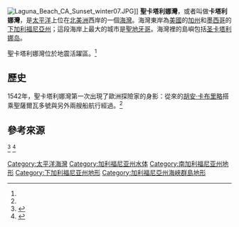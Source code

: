 {{expand|time=2017-01-31T09:21:25+00:00}}
{{Coord|33|00|N|118|00|W|dim:500000|display=title}}
[[File:Laguna_Beach_CA_Sunset_winter07.JPG|right]]]]
'''聖卡塔利娜灣'''，或者叫做'''卡塔利娜灣'''，是[[太平洋|太平洋]]上位在[[北美洲|北美洲]]西岸的一個[[海灣|海灣]]。海灣東岸為[[美國|美國]]的[[加州|加州]]和[[墨西哥|墨西哥]]的[[下加利福尼亞州|下加利福尼亞州]]；這段海岸上最大的城市是[[聖地牙哥_(加利福尼亞州)|聖地牙哥]]。海灣裡的島嶼包括[[圣卡塔利娜岛|圣卡塔利娜岛]]。

聖卡塔利娜灣位於地震活躍區。<ref name="Ryan" />

==歷史==
1542年，聖卡塔利娜灣第一次出現了歐洲探險家的身影：從{{Link-en|聖誕沙洲|Barra de Navidad}}來的[[胡安·罗德里格斯·卡布里略|胡安·卡布里略]]搭乘聖薩爾瓦多號與另外兩艘船航行經過。<ref name="Keksey" />

==參考來源==
<references>
<ref name="Keksey">{{Cite book|title=''Juan Rodríguez Cabrillo''|last=Kelsey|first=Harry|publisher=漢庭頓圖書館|year=1986|isbn=9780873280860|location=聖馬利諾|pages=144-150.}}</ref>
<ref name="Ryan">{{cite journal|author=Holly F. Ryan|author2=Mark R. Legg|author3=James E. Conrad|author4=Ray W. Sliter|year=2009|title=Recent faulting in the Gulf of Santa Catalina: San Diego to Dana Point|journal=GSA|volume=Special Papers 495|doi=10.1130/2009.2454(4.5)|url=http://specialpapers.gsapubs.org/content/454/291.abstract|access-date=2017-01-31|archive-date=2011-04-27|archive-url=https://web.archive.org/web/20110427175229/http://specialpapers.gsapubs.org/content/454/291.abstract|dead-url=no}}</ref>
</references>
{{America-geo-stub}}
[[Category:太平洋海灣|Category:太平洋海灣]]
[[Category:加利福尼亚州水体|Category:加利福尼亚州水体]]
[[Category:南加利福尼亚州地形|Category:南加利福尼亚州地形]]
[[Category:下加利福尼亚州地形|Category:下加利福尼亚州地形]]
[[Category:加利福尼亞州海峽群島地形|Category:加利福尼亞州海峽群島地形]]